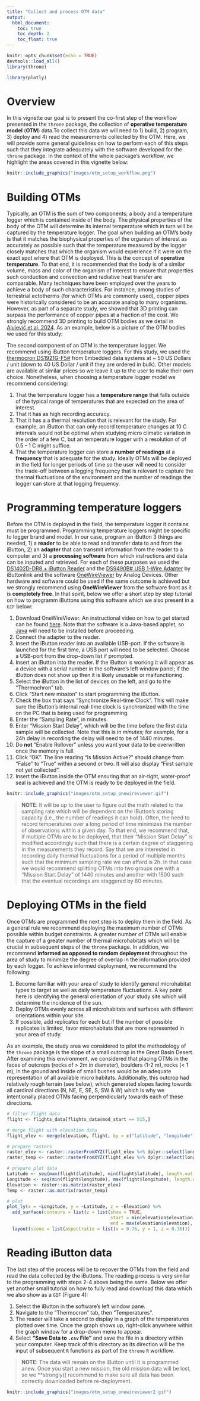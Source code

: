 ```yaml
---
title: "Collect and process OTM data"
output:
  html_document:
    toc: true
    toc_depth: 2
    toc_float: true
---
```


```{=html}
<style>
p.caption {
  font-size: 1em;
}
</style>
```
```r
knitr::opts_chunk$set(echo = TRUE)
devtools::load_all()
library(throne)
```

```r
library(plotly)
```

# Overview

In this vignette our goal is to present the co-first step of the workflow presented in the `throne` package, the collection of **operative temperature model** (**OTM**) data.To collect this data we will need to 1) build, 2) program, 3) deploy and 4) read the measurements collected by the OTM. Here, we will provide some general guidelines on how to perform each of this steps such that they integrate adequately with the software developed for the `throne` package. In the context of the whole package's workflow, we highlight the areas covered in this vignette below:

```r
knitr::include_graphics("images/otm_setup_workflow.png")
```

# Building OTMs

Typically, an OTM is the sum of two components; a body and a temperature logger which is contained inside of the body. The physical properties of the body of the OTM will determine its internal temperature which in turn will be captured by the temperature logger. The goal when building an OTM's body is that it matches the biophysical properties of the organism of interest as accurately as possible such that the temperature measured by the logger closely matches that which the organism would experience if it were on the exact spot where that OTM is deployed. This is the concept of **operative temperature**. To that end, it is recommended that the body is of a similar volume, mass and color of the organism of interest to ensure that properties such conduction and convection and radiative heat transfer are comparable. Many techniques have been employed over the years to achieve a body of such characteristics. For instance, among studies of terrestrial ectotherms (for which OTMs are commonly used), copper pipes were historically considered to be an accurate analog to many organisms. However, as part of a separate study, we showed that 3D printing can surpass the performance of copper pipes at a fraction of the cost. We strongly recommend 3D printing to build OTM bodies as we detail in [Alujević et al. 2024](https://www.sciencedirect.com/science/article/pii/S0306456523003030). As an example, below is a picture of the OTM bodies we used for this study:

The second component of an OTM is the temperature logger. We recommend using iButton temperature loggers. For this study, we used the [thermocron DS1921G-F5#](https://www.embeddeddatasystems.com/Thermochrons-Hygrochron_c_29.html) from Embedded data systems at \~ 50 US Dollars / unit (down to 40 US Dollar / unit if they are ordered in bulk). Other models are available at similar prices so we leave it up to the user to make their own choice. Nonetheless, when choosing a temperature logger model we recommend considering:

1.  That the temperature logger has a **temperature range** that falls outside of the typical range of temperatures that are expected on the area of interest.
2.  That it has as high recording accuracy.
3.  That it has a a thermal resolution that is relevant for the study. For example, an iButton that can only record temperature changes at 10 C intervals would not be optimal when studying micro climatic variation in the order of a few C, but an temperature logger with a resolution of of 0.5 - 1 C might suffice.
4.  That the temperature logger can store a **number of readings** at a **frequency** that is adequate for the study. Ideally OTMs will be deployed in the field for longer periods of time so the user will need to consider the trade-off between a logging frequency that is relevant to capture the thermal fluctuations of the environment and the number of readings the logger can store at that logging frequency.

# Programming temperature loggers

Before the OTM is deployed in the field, the temperature logger it contains must be programmed. Programming temperature loggers might be specific to logger brand and model. In our case, program an iButton 3 things are needed, 1) a **reader** to be able to read and transfer data to and from the iButton, 2) an **adapter** that can transmit information from the reader to a computer and 3) a **processing software** from which instructions and data can be inputed and retrieved. For each of these purposes we used the [DS1402D-DR8 + iButton Reader](https://www.ibuttonlink.com/products/ds1402d-dr8) and the [DS9490B# USB 1-Wire Adapter](https://www.ibuttonlink.com/products/ds9490b) by iButtonlink and the software [OneWireViewer](https://www.analog.com/en/resources/evaluation-hardware-and-software/1-wire-sdks/download-1wire-ibutton-drivers.html) by Analog Devices. Other hardware and software could be used if the same outcome is achieved but we strongly recommend using **OneWireViewer** from the software front as it is **completely free**. In that spirit, below we offer a short step by step tutorial on how to programm iButtons using this software which we also present in a `GIF` below:

1.  Download OneWireViewer. An instructional video on how to get started can be found [here](https://www.analog.com/en/resources/media-center/videos/6313216031112.html). Note that the software is a Java-based applet, so [Java](https://www.java.com/en/download/) will need to be installed before proceeding.
2.  Connect the adapter to the reader.
3.  Insert the iButton reader into an available USB-port. If the software is launched for the first time, a USB port will need to be selected. Choose a USB-port from the drop-down list if prompted.
4.  Insert an iButton into the reader. If the iButton is working it will appear as a device with a serial number in the software's left window panel; if the iButton does not show up then it is likely unusable or malfunctioning.
5.  Select the iButton in the list of devices on the left, and go to the "Thermochron" tab.
6.  Click "Start new mission" to start programming the iButton.
7.  Check the box that says “Synchronize Real-time Clock”. This will make sure the iButton's internal real-time clock is synchronized with the time on the PC that is being used for programming.
8.  Enter the "Sampling Rate", in minutes.
9.  Enter "Mission Start Delay", which will be the time before the first data sample will be collected. Note that this is in *minutes*; for example, for a 24h delay in recording the delay will need to be of 1440 minutes.
10. Do **not** "Enable Rollover" unless you want your data to be overwritten once the memory is full.
11. Click "OK". The line reading "Is Mission Active?" should change from "False" to "True" within a second or two. It will also display "First sample not yet collected".
12. Insert the iButton inside the OTM ensuring that an air-tight, water-proof seal is achieved and the OTM is ready to be deployed in the field.

```r
knitr::include_graphics("images/otm_setup_onewireviewer.gif")
```

> **NOTE**: It will be up to the user to figure out the math related to the sampling rate which will be dependent on the iButton's storing capacity (i.e., the number of readings it can hold). Often, the need to record temperatures over a long period of time minimizes the number of observations within a given day. To that end, we recommend that, if multiple OTMs are to be deployed, that their "Mission Start Delay" is modified accordingly such that there is a certain degree of staggering in the measurements they record. Say that we are interested in recording daily thermal fluctuations for a period of multiple months such that the minimum sampling rate we can afford is 2h. In that case we would recommend splitting OTMs into two groups one with a "Mission Start Delay" of 1440 minutes and another with 1500 such that the eventual recordings are staggered by 60 minutes.

# Deploying OTMs in the field

Once OTMs are programmed the next step is to deploy them in the field. As a general rule we recommend deploying the maximum number of OTMs possible within budget constraints. A greater number of OTMs will enable the capture of a greater number of thermal microhabitats which will be crucial in subsequent steps of the `throne` package. In addition, we recommend **informed as opposed to random deployment** throughout the area of study to minimize the degree of overlap in the information provided by each logger. To achieve informed deployment, we recommend the following:

1.  Become familiar with your area of study to identify general microhabitat types to target as well as daily temperature fluctuations. A key point here is identifying the general orientation of your study site which will determine the incidence of the sun.
2.  Deploy OTMs evenly across all microhabitats and surfaces with different orientations within your site.
3.  If possible, add replicates for each but if the number of possible replicates is limited, favor microhabitats that are more represented in your area of study.

As an example, the study area we considered to pilot the methodology of the `throne` package is the slope of a small outcrop in the Great Basin Desert. After examining this environment, we considered that placing OTMs in the faces of outcrops (rocks of \> 2m in diameter), boulders (1-2 m), rocks (\< 1 m), in the ground and inside of small bushes would be an adequate representation of all available micro habitats. Additionally, this outcrop had relatively rough terrain (see below), which generated slopes facing towards all cardinal directions (N, NE, E, SE, S, SW & W) which is why we intentionally placed OTMs facing perpendicularly towards each of these directions.

```r
# filter flight data
flight <- flights_data[flights_data$mod_start == 515,]

# merge flight with elevation data
flight_elev <- merge(elevation, flight, by = c("latitude", "longitude"))

# prepare rasters
raster_elev <- raster::rasterFromXYZ(flight_elev %>% dplyr::select(longitude, latitude, elevation))
raster_temp <- raster::rasterFromXYZ(flight_elev %>% dplyr::select(longitude, latitude, ir_temp))

# prepare plot data
Latitude <- seq(max(flight$latitude), min(flight$latitude), length.out = length(unique(flight$latitude)))
Longitude <- seq(min(flight$longitude), max(flight$longitude), length.out = length(unique(flight$longitude)))
Elevation <- raster::as.matrix(raster_elev)
Temp <- raster::as.matrix(raster_temp)

# plot
plot_ly(x = ~Longitude, y = ~Latitude, z = ~Elevation) %>%
  add_surface(contours = list(z = list(show = TRUE,
                                       start = min(elevation$elevation),
                                       end = max(elevation$elevation), size = 2))) %>%
  layout(scene = list(aspectratio = list(x = 0.76, y = 1, z = 0.36)))

```

# Reading iButton data

The last step of the process will be to recover the OTMs from the field and read the data collected by the iButtons. The reading process is very similar to the programming with steps 2-4 above being the same. Below we offer yet another small tutorial on how to fully read and download this data which we also show as a `GIF` (Figure 4):

1.  Select the iButton in the software's left window pane.
2.  Navigate to the "Thermocron" tab, then "Temperatures".
3.  The reader will take a second to display in a graph of the temperatures plotted over time. Once the graph shows up, right-click anywhere within the graph window for a drop-down menu to appear.
4.  Select **"Save Data to `.csv` File"** and save the file in a directory within your computer. Keep track of this directory as its direction will be the input of subsequent `R` functions as part of the `throne` `R` workflow.

> **NOTE**: The data will remain on the iButton until it is programmed anew. Once you start a new mission, the old mission data will be lost, so we \*\*strongly(( recommend to make sure all data has been correctly downloaded before re-deployment.

```r
knitr::include_graphics("images/otm_setup_onewireviewer2.gif")
```
